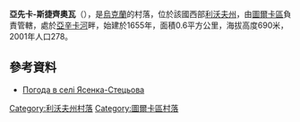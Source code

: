 {{coord|49|9|46|N|23|7|46|E|scale:100000|display=title}}

'''亞先卡-斯捷齊奧瓦'''（{{lang-uk|Ясенка-Стецьова}}），是[[烏克蘭|烏克蘭]]的村落，位於該國西部[[利沃夫州|利沃夫州]]，由[[圖爾卡區|圖爾卡區]]負責管轄，處於[[亞辛卡河|亞辛卡河]]畔，始建於1655年，面積0.6平方公里，海拔高度690米，2001年人口278。

==參考資料==
* [http://weather.in.ua/ua/l'vovskaja/29691 Погода в селі Ясенка-Стецьова] {{Wayback|url=http://weather.in.ua/ua/l'vovskaja/29691 |date=20181212134936 }}

{{DEFAULTSORT:Ясенка-Стецьова}}
[[Category:利沃夫州村落|Category:利沃夫州村落]]
[[Category:圖爾卡區村落|Category:圖爾卡區村落]]


{{Lviv-geo-stub}}
